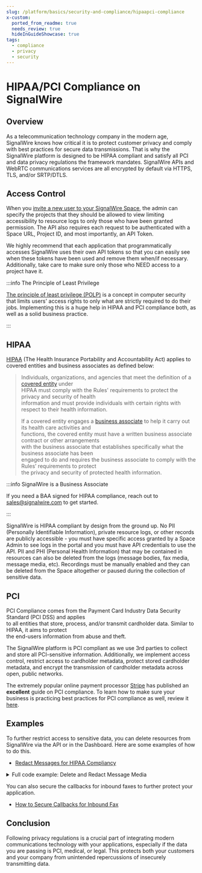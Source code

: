 ```yaml
---
slug: /platform/basics/security-and-compliance/hipaapci-compliance
x-custom:
  ported_from_readme: true
  needs_review: true
  hideInGuideShowcase: true
tags:
  - compliance
  - privacy
  - security
---
```


# HIPAA/PCI Compliance on SignalWire

## Overview

As a telecommunication technology company in the modern age, SignalWire knows how critical it is to protect customer privacy and comply with best practices for secure data transmissions. 
That is why the SignalWire platform is designed to be HIPAA compliant and satisfy all PCI and data privacy regulations the framework mandates. 
SignalWire APIs and WebRTC communications services are all encrypted by default via HTTPS, TLS, and/or SRTP/DTLS.

## Access Control

When you [invite a new user to your SignalWire Space](/platform/dashboard/guides/user-management), the admin can specify the projects that they should be allowed to view limiting accessibility to resource logs to only those who have been granted permission. The API also requires each request to be authenticated with a Space URL, Project ID, and most importantly, an API Token.

We highly recommend that each application that programmatically accesses SignalWire uses their own API tokens so that you can easily see when these tokens have been used and remove them when/if necessary. Additionally, take care to make sure only those who NEED access to a project have it.

:::info The Principle of Least Privilege

[The principle of least privilege (POLP)](https://www.techtarget.com/searchsecurity/definition/principle-of-least-privilege-POLP) is a concept in computer security that limits users' access rights to only what are strictly required to do their jobs. Implementing this is a huge help in HIPAA and PCI compliance both, as well as a solid business practice.

:::

## HIPAA

[HIPAA](https://www.hhs.gov/hipaa/for-professionals/index.html) (The Health Insurance Portability and Accountability Act) applies to covered entities and business associates as defined below:

> Individuals, organizations, and agencies that meet the definition of a [covered entity](https://www.hhs.gov/hipaa/for-professionals/covered-entities/index.html) under  
> HIPAA must comply with the Rules' requirements to protect the privacy and security of health  
> information and must provide individuals with certain rights with respect to their health information.
>
> If a covered entity engages a [business associate](https://www.hhs.gov/hipaa/for-professionals/privacy/guidance/business-associates/index.html) to help it carry out its health care activities and  
> functions, the covered entity must have a written business associate contract or other arrangements  
> with the business associate that establishes specifically what the business associate has been  
> engaged to do and requires the business associate to comply with the Rules’ requirements to protect  
> the privacy and security of protected health information.

:::info SignalWire is a Business Associate

If you need a BAA signed for HIPAA compliance, reach out to sales@signalwire.com to get started.

:::

SignalWire is HIPAA compliant by design from the ground up. 
No PII (Personally Identifiable Information), private resource logs, or other records are publicly accessible - you must have specific access granted by a Space Admin to see logs in the portal and you must have API credentials to use the API. 
PII and PHI (Personal Health Information) that may be contained in resources can also be deleted from the logs (message bodies, fax media, message media, etc). 
Recordings must be manually enabled and they can be deleted from the Space altogether or paused during the collection of sensitive data.

## PCI

PCI Compliance comes from the Payment Card Industry Data Security Standard (PCI DSS) and applies  
to all entities that store, process, and/or transmit cardholder data. Similar to HIPAA, it aims to protect  
the end-users information from abuse and theft.

The SignalWire platform is PCI compliant as we use 3rd parties to collect and store all PCI-sensitive information. Additionally, we implement access control, restrict access to cardholder metadata, protect stored cardholder metadata, and encrypt the transmission of cardholder metadata across open, public networks.

The extremely popular online payment processor [Stripe](https://stripe.com/) has published an **excellent** guide on PCI compliance. To learn how to make sure your business is practicing best practices for PCI compliance as well, review it [here](https://stripe.com/guides/pci-compliance).

## Examples

To further restrict access to sensitive data, you can delete resources from SignalWire via the API or in the Dashboard. Here are some examples of how to do this.

- [Redact Messages for HIPAA Compliancy](/compatibility-api/guides/messaging/general/how-to-redact-messages-for-hippa-compliancy)

<details>
  <summary>Full code example: Delete and Redact Message Media</summary>

```python
# import the SignalWire API
from signalwire.rest import Client as signalwire_client

client = signalwire_client("project id", "api token" , signalwire_space_url = "space url")

# sets lists for our message sid's and media sid's
msgsids = []
mdasids = []
msgsidsuniq = []



# gets a list of all messages, here you could add arguments such as to, from, datesent, or status
messages = client.messages.list()

# for each message retrieved from 'messages' we will append the sid to the msgsids list
for record in messages:
    msgsids.append(record.sid)

# for each sid retrieved we will get a list of media sids associated with that message
for msg in msgsids:
    media = client.messages(msg).media.list()

    # for each media sid we will retrieve the parent sid and delete the related media (this allows us to handle messages with multiple media instances
    for med in media:

        # checks the parent(message) sid of each media sid and adds it to a list
        if med.parent_sid not in msgsidsuniq:
            msgsidsuniq.append(med.parent_sid)

        # deletes the media from the message
        client.messages((med.parent_sid)) \
            .media(med.sid)\
            .delete()

        # prints the media sid deleted
        print(med.sid + " deleted")

# takes unique message sid's from media deletion and updates the body to be blank or 'redacted'
for msgsid in msgsidsuniq:

    # using .update() allows you to track that the message was sent and redacted later
    # using .delete() would hide the message entirely from your message logs
    message = client.messages(msgsid).update(body='')

    # prints message sid over-write
    print(msgsid + " over-write")
```
</details>

You can also secure the callbacks for inbound faxes to further protect your application.

- [How to Secure Callbacks for Inbound Fax](/fax/getting-started/securing-callback-for-inbound-fax-with-cxml)

## Conclusion

Following privacy regulations is a crucial part of integrating modern communications technology with your applications, especially if the data you are passing is PCI, medical, or legal. This protects both your customers and your company from unintended repercussions of insecurely transmitting data.
